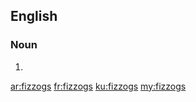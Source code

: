 ==English==

===Noun===
{{head|en|plural}}

# {{plural of|fizzog|lang=en}}

[[ar:fizzogs]]
[[fr:fizzogs]]
[[ku:fizzogs]]
[[my:fizzogs]]